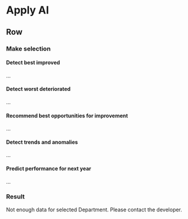 

 <!-- Analyze using AI -->
<!-- Compare to the past -->
<!-- >>> Investigate -->

Apply AI
=============================================


## Row

### Make selection {data-width=300}


#### Detect best improved 

...

#### Detect worst deteriorated 

...

#### Recommend best opportunities for improvement

...

#### Detect trends and anomalies

...

#### Predict performance for next year

...


### Result


<!-- Not available in the Light Version.  -->

Not enough data for selected Department.  Please contact the developer.







